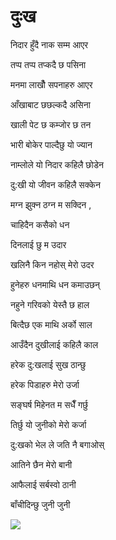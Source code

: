 # दुःख

निदार हुँदै नाक सम्म आएर

तप्प तप्प तप्कदै छ पसिना

मनमा लाखौँ सपनाहरु आएर

आँखाबाट छछल्कदै असिना

खाली पेट छ कम्जोर छ तन

भारी बोकेर पाल्दैछु यो ज्यान

नाम्लोले यो निदार कहिलै छोडेन

दु:खी यो जीवन कहिलै सक्केन

मग्न झुक्न ठग्न म सक्दिन ,

चाहिदैन कसैको धन

दिनलाई छु म उदार

खलिनै किन नहोस् मेरो उदर

हुनेहरु धनमाथि धन कमाउछन्

नहुने गरिवको येस्तै छ हाल

बित्दैछ एक माथि अर्को साल

आउँदैन दुखीलाई कहिलै काल

हरेक दु:खलाई सुख ठान्छु

हरेक पिडाहरु मेरो उर्जा

सङ्घर्ष मिहेनत म सधैँ गर्छु

तिर्छु यो जुनीको मेरो कर्जा

दु:खको भेल ले जति नै बगाओस्

आतिने छैन मेरो बानी

आफैलाई सर्बस्वो ठानी

बाँचीदिन्छु जुनी जुनी

![](Pictures/1.jpg)
